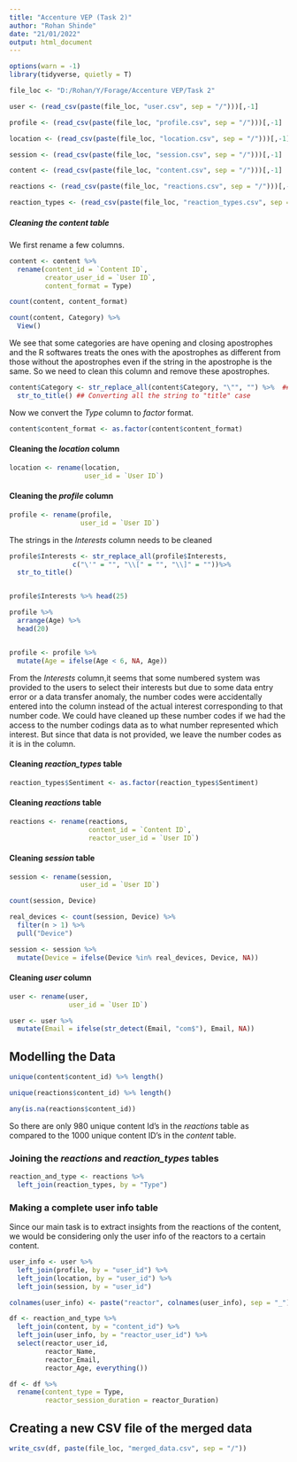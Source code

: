 ---
title: "Accenture VEP (Task 2)"
author: "Rohan Shinde"
date: "21/01/2022"
output: html_document
---


```{r}
options(warn = -1)
library(tidyverse, quietly = T)
```



```{r}
file_loc <- "D:/Rohan/Y/Forage/Accenture VEP/Task 2"

user <- (read_csv(paste(file_loc, "user.csv", sep = "/")))[,-1]

profile <- (read_csv(paste(file_loc, "profile.csv", sep = "/")))[,-1]

location <- (read_csv(paste(file_loc, "location.csv", sep = "/")))[,-1]

session <- (read_csv(paste(file_loc, "session.csv", sep = "/")))[,-1]

content <- (read_csv(paste(file_loc, "content.csv", sep = "/")))[,-1]

reactions <- (read_csv(paste(file_loc, "reactions.csv", sep = "/")))[,-1]

reaction_types <- (read_csv(paste(file_loc, "reaction_types.csv", sep = "/")))[,-1]

```


##### Cleaning the *content* table

We first rename a few columns.

```{r}
content <- content %>%
  rename(content_id = `Content ID`,
         creator_user_id = `User ID`,
         content_format = Type)
```


```{r}
count(content, content_format)

count(content, Category) %>%
  View()

```

We see that some categories are have opening and closing apostrophes and the R softwares treats the ones with the apostrophes as different from those without the apostrophes even if the string in the apostrophe is the same. So we need to clean this column and remove these apostrophes.

```{r}
content$Category <- str_replace_all(content$Category, "\"", "") %>%  ## Replacing the apostrophes
  str_to_title() ## Converting all the string to "title" case

```

Now we convert the *Type* column to *factor* format.

```{r}
content$content_format <- as.factor(content$content_format)
```


#### Cleaning the *location* column


```{r}
location <- rename(location, 
                   user_id = `User ID`)
```


#### Cleaning the *profile* column


```{r}
profile <- rename(profile, 
                  user_id = `User ID`)
```

The strings in the *Interests* column needs to be cleaned

```{r}
profile$Interests <- str_replace_all(profile$Interests, 
                c("\'" = "", "\\[" = "", "\\]" = ""))%>%
  str_to_title() 


profile$Interests %>% head(25)

profile %>%
  arrange(Age) %>%
  head(20)


profile <- profile %>%
  mutate(Age = ifelse(Age < 6, NA, Age))

```

From the *Interests* column,it seems that some numbered system was provided to the users to select their interests but due to some data entry error or a data transfer anomaly, the number codes were accidentally entered into the column instead of the actual interest corresponding to that number code. We could have cleaned up these number codes if we had the access to the number codings data as to what number represented which interest. But since that data is not provided, we leave the number codes as it is in the column.


#### Cleaning *reaction_types* table

```{r}

reaction_types$Sentiment <- as.factor(reaction_types$Sentiment)

```


#### Cleaning *reactions* table

```{r}
reactions <- rename(reactions, 
                    content_id = `Content ID`,
                    reactor_user_id = `User ID`)

```


#### Cleaning *session* table

```{r}
session <- rename(session, 
                  user_id = `User ID`)

count(session, Device)

real_devices <- count(session, Device) %>%
  filter(n > 1) %>%
  pull("Device")

session <- session %>%
  mutate(Device = ifelse(Device %in% real_devices, Device, NA))

```



#### Cleaning *user* column

```{r}
user <- rename(user,
               user_id = `User ID`)

user <- user %>%
  mutate(Email = ifelse(str_detect(Email, "com$"), Email, NA))

```




## Modelling the Data

```{r}
unique(content$content_id) %>% length()

unique(reactions$content_id) %>% length()

any(is.na(reactions$content_id))
```


So there are only 980 unique content Id's in the *reactions* table as compared to the 1000 unique content ID's in the *content* table.



### Joining the *reactions* and *reaction_types* tables

```{r}

reaction_and_type <- reactions %>%
  left_join(reaction_types, by = "Type")

```

### Making a complete user info table

Since our main task is to extract insights from the reactions of the content, we would be considering only the user info of the reactors to a certain content.

```{r}
user_info <- user %>%
  left_join(profile, by = "user_id") %>%
  left_join(location, by = "user_id") %>%
  left_join(session, by = "user_id")

colnames(user_info) <- paste("reactor", colnames(user_info), sep = "_")
```


```{r}
df <- reaction_and_type %>%
  left_join(content, by = "content_id") %>%
  left_join(user_info, by = "reactor_user_id") %>%
  select(reactor_user_id,
         reactor_Name,
         reactor_Email,
         reactor_Age, everything()) 

df <- df %>%
  rename(content_type = Type,
         reactor_session_duration = reactor_Duration)
```


## Creating a new CSV file of the merged data


```{r}
write_csv(df, paste(file_loc, "merged_data.csv", sep = "/"))
```


